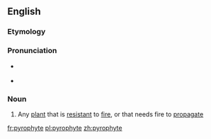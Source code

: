 ==English==

===Etymology===
{{confix|pyro|phyte|t1=fire|t2=plant|lang=en}}

===Pronunciation===
* {{a|RP}} {{IPA|/ˈpʌɪrəˌfʌɪt/|lang=en}}
* {{a|US}} {{IPA|/ˈpaɪrəˌfaɪt/|lang=en}}

===Noun===
{{wikipedia}}
{{en-noun}}

# {{lb|en|biology}} Any [[plant]] that is [[resistant]] to [[fire]], or that needs fire to [[propagate]]

[[fr:pyrophyte]]
[[pl:pyrophyte]]
[[zh:pyrophyte]]